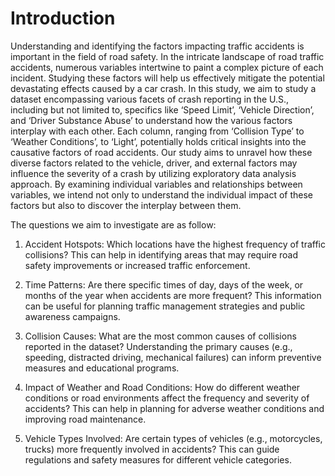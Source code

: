 # Introduction
Understanding and identifying the factors impacting traffic accidents is important in the field of road safety. In the intricate landscape of road traffic accidents, numerous variables intertwine to paint a complex picture of each incident. Studying these factors will help us effectively mitigate the potential devastating effects caused by a car crash. In this study, we aim to study a dataset encompassing various facets of crash reporting in the U.S., including but not limited to, specifics like 'Speed Limit', 'Vehicle Direction', and 'Driver Substance Abuse' to understand how the various factors interplay with each other. Each column, ranging from 'Collision Type' to 'Weather Conditions', to 'Light', potentially holds critical insights into the causative factors of road accidents. Our study aims to unravel how these diverse factors related to the vehicle, driver, and external factors may influence the severity of a crash by utilizing exploratory data analysis approach. By examining individual variables and relationships between variables, we intend not only to understand the individual impact of these factors but also to discover the interplay between them. 

The questions we aim to investigate are as follow:

1. Accident Hotspots: Which locations have the highest frequency of traffic collisions? This can help in identifying areas that may require road safety improvements or increased traffic enforcement.

2. Time Patterns: Are there specific times of day, days of the week, or months of the year when accidents are more frequent? This information can be useful for planning traffic management strategies and public awareness campaigns.

3. Collision Causes: What are the most common causes of collisions reported in the dataset? Understanding the primary causes (e.g., speeding, distracted driving, mechanical failures) can inform preventive measures and educational programs.

4. Impact of Weather and Road Conditions: How do different weather conditions or road environments affect the frequency and severity of accidents? This can help in planning for adverse weather conditions and improving road maintenance.

5. Vehicle Types Involved: Are certain types of vehicles (e.g., motorcycles, trucks) more frequently involved in accidents? This can guide regulations and safety measures for different vehicle categories.


```r

```

